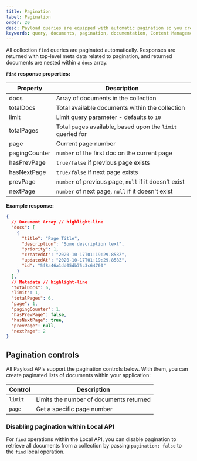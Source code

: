 ```yaml
---
title: Pagination
label: Pagination
order: 20
desc: Payload queries are equipped with automatic pagination so you create paginated lists of documents within your app.
keywords: query, documents, pagination, documentation, Content Management System, cms, headless, javascript, node, react, nextjs
---
```


All collection `find` queries are paginated automatically. Responses are returned with top-level meta data related to pagination, and returned documents are nested within a `docs` array.

**`Find` response properties:**

| Property      | Description                                               |
| ------------- | --------------------------------------------------------- |
| docs          | Array of documents in the collection                      |
| totalDocs     | Total available documents within the collection           |
| limit         | Limit query parameter - defaults to `10`                  |
| totalPages    | Total pages available, based upon the `limit` queried for |
| page          | Current page number                                       |
| pagingCounter | `number` of the first doc on the current page             |
| hasPrevPage   | `true/false` if previous page exists                      |
| hasNextPage   | `true/false` if next page exists                          |
| prevPage      | `number` of previous page, `null` if it doesn't exist     |
| nextPage      | `number` of next page, `null` if it doesn't exist         |

**Example response:**

```json
{
  // Document Array // highlight-line
  "docs": [
    {
      "title": "Page Title",
      "description": "Some description text",
      "priority": 1,
      "createdAt": "2020-10-17T01:19:29.858Z",
      "updatedAt": "2020-10-17T01:19:29.858Z",
      "id": "5f8a46a1dd05db75c3c64760"
    }
  ],
  // Metadata // highlight-line
  "totalDocs": 6,
  "limit": 1,
  "totalPages": 6,
  "page": 1,
  "pagingCounter": 1,
  "hasPrevPage": false,
  "hasNextPage": true,
  "prevPage": null,
  "nextPage": 2
}
```

## Pagination controls

All Payload APIs support the pagination controls below. With them, you can create paginated lists of documents within your application:

| Control | Description                             |
| ------- | --------------------------------------- |
| `limit` | Limits the number of documents returned |
| `page`  | Get a specific page number              |

### Disabling pagination within Local API

For `find` operations within the Local API, you can disable pagination to retrieve all documents from a collection by passing `pagination: false` to the `find` local operation.
